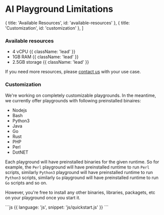 # AI Playground Limitations

  { title: 'Available Resources', id: 'available-resources' },
  { title: 'Customization', id: 'customization' },
]

### Available resources
- 4 vCPU {{ className: 'lead' }}
- 1GB RAM {{ className: 'lead' }}
- 2.5GB storage {{ className: 'lead' }}

If you need more resources, please [contact us](mailto:hello@e2b.dev) with your use case.

### Customization
We're working on completely customizable playgrounds. In the meantime,
we currently offer playgrounds with following preinstalled binaires:
- Nodejs
- Bash
- Python3
- Java
- Go
- Rust
- PHP
- Perl
- DotNET

Each playground will have preinstalled binaries for the given runtime. So for example, the `Perl` playground will have preinstalled runtime to run `Perl` scripts, similarly `Python3` playground will have preinstalled runtime to run `Python3` scripts,
similarly `Go` playground will have preinstalled runtime to run `Go` scripts and so on.

However, you're free to install any other binaries, libraries, packagets, etc on your playground once you start it.



<CodeGroup>
```js {{ language: 'js', snippet: 'js/quickstart.js' }}
```

```ts {{ language: 'ts', snippet: 'ts/quickstart.ts' }}
```

```python {{ language: 'python', snippet: 'python/quickstart.py' }}
```
</CodeGroup>